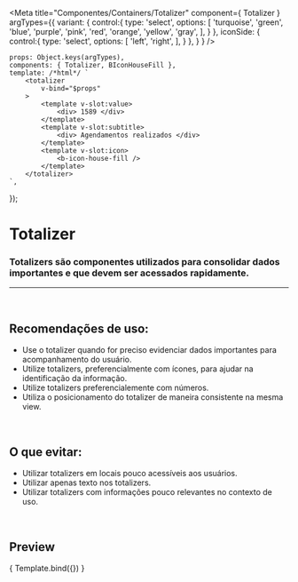 
<Meta
	title="Componentes/Containers/Totalizer"
	component={ Totalizer }
	argTypes={{
		variant: {
			control:{
				type: 'select',
				options: [
					'turquoise',
					'green',
					'blue',
					'purple',
					'pink',
					'red',
					'orange',
					'yellow',
					'gray',
				],
			}
		},
		iconSide: {
			control:{
				type: 'select',
				options: [
					'left',
					'right',
				],
			}
		},
	}
}
/>

	props: Object.keys(argTypes),
	components: { Totalizer, BIconHouseFill },
	template: /*html*/ `
		<totalizer
			v-bind="$props" 
		>
			<template v-slot:value>
				<div> 1589 </div>
			</template>
			<template v-slot:subtitle>
				<div> Agendamentos realizados </div>
			</template>
			<template v-slot:icon>
				<b-icon-house-fill />
			</template>
		</totalizer>
	`,
});

# Totalizer

### Totalizers são componentes utilizados para consolidar dados importantes e que devem ser acessados rapidamente.
---
<br />

## Recomendações de uso:
- Use o totalizer quando for preciso evidenciar dados importantes para acompanhamento do usuário.
- Utilize totalizers, preferencialmente com ícones, para ajudar na identificação da informação.
- Utilize totalizers preferencialemente com números.
- Utiliza o posicionamento do totalizer de maneira consistente na mesma view.

<br />

## O que evitar:
- Utilizar totalizers em locais pouco acessíveis aos usuários.
- Utilizar apenas texto nos totalizers.
- Utilizar totalizers com informações pouco relevantes no contexto de uso.

<br />

## Preview

<Canvas>
	<Story
		name="Totalizer"
		args={{
			variant: 'red',
			iconSide: 'left'
		}}
	>
		{ Template.bind({}) }
	</Story>
</Canvas>

<ArgsTable story="Totalizer" />